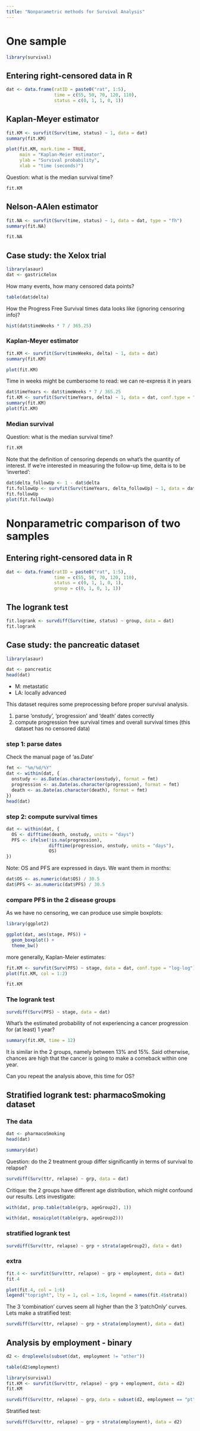 ---
title: "Nonparametric methods for Survival Analysis"
---

# One sample

```{r}
library(survival)
```

## Entering right-censored data in R
```{r}
dat <- data.frame(ratID = paste0("rat", 1:5),
                  time = c(55, 50, 70, 120, 110),
                  status = c(0, 1, 1, 0, 1))
```

## Kaplan-Meyer estimator
```{r}
fit.KM <- survfit(Surv(time, status) ~ 1, data = dat)
summary(fit.KM)
```

```{r}
plot(fit.KM, mark.time = TRUE,
     main = "Kaplan-Meier estimator",
     ylab = "Survival probability",
     xlab = "time (seconds)")
```

Question: what is the median survival time?
```{r}
fit.KM
```

## Nelson-AAlen estimator
```{r}
fit.NA <- survfit(Surv(time, status) ~ 1, data = dat, type = "fh")
summary(fit.NA)
```

```{r}
fit.NA
```

## Case study: the Xelox trial

```{r}
library(asaur)
dat <- gastricXelox
```

How many events, how many censored data points?
```{r}
table(dat$delta)
```

How the Progress Free Survival times data looks like (ignoring censoring info)?
```{r}
hist(dat$timeWeeks * 7 / 365.25)
```

### Kaplan-Meyer estimator
```{r}
fit.KM <- survfit(Surv(timeWeeks, delta) ~ 1, data = dat)
summary(fit.KM)
```

```{r}
plot(fit.KM)
```

Time in weeks might be cumbersome to read: we can re-express it in years
```{r}
dat$timeYears <- dat$timeWeeks * 7 / 365.25
fit.KM <- survfit(Surv(timeYears, delta) ~ 1, data = dat, conf.type = "log-log")
summary(fit.KM)
plot(fit.KM)
```

### Median survival
Question: what is the median survival time?
```{r}
fit.KM
```

Note that the definition of censoring depends on what's the quantity of interest.
If we're interested in measuring the follow-up time, delta is to be 'inverted':
```{r}
dat$delta_followUp <- 1 - dat$delta
fit.followUp <- survfit(Surv(timeYears, delta_followUp) ~ 1, data = dat, conf.type = "log-log")
fit.followUp
plot(fit.followUp)
```

# Nonparametric comparison of two samples

## Entering right-censored data in R
```{r}
dat <- data.frame(ratID = paste0("rat", 1:5),
                  time = c(55, 50, 70, 120, 110),
                  status = c(0, 1, 1, 0, 1),
                  group = c(0, 1, 0, 1, 1))
```

## The logrank test
```{r}
fit.logrank <- survdiff(Surv(time, status) ~ group, data = dat)
fit.logrank
```

## Case study: the pancreatic dataset

```{r}
library(asaur)

dat <- pancreatic
head(dat)
```

* M: metastatic
* LA: locally advanced

This dataset requires some preprocessing before proper survival analysis.

1. parse 'onstudy', 'progression' and 'death' dates correctly
2. compute progression free survival times and overall survival times (this dataset has no censored data)

### step 1: parse dates
Check the manual page of 'as.Date'
```{r}
fmt <- "%m/%d/%Y"
dat <- within(dat, {
  onstudy <- as.Date(as.character(onstudy), format = fmt)
  progression <- as.Date(as.character(progression), format = fmt)
  death <- as.Date(as.character(death), format = fmt)
})
head(dat)
```

### step 2: compute survival times
```{r}
dat <- within(dat, {
  OS <- difftime(death, onstudy, units = "days")
  PFS <- ifelse(!is.na(progression),
                difftime(progression, onstudy, units = "days"),
                OS)
})
```
Note: OS and PFS are expressed in days. We want them in months:
```{r}
dat$OS <- as.numeric(dat$OS) / 30.5
dat$PFS <- as.numeric(dat$PFS) / 30.5
```

### compare PFS in the 2 disease groups

As we have no censoring, we can produce use simple boxplots:
```{r}
library(ggplot2)
```

```{r}
ggplot(dat, aes(stage, PFS)) +
  geom_boxplot() +
  theme_bw()
```

more generally, Kaplan-Meier estimates:
```{r}
fit.KM <- survfit(Surv(PFS) ~ stage, data = dat, conf.type = "log-log")
plot(fit.KM, col = 1:2)
```

```{r}
fit.KM
```

### The logrank test
```{r}
survdiff(Surv(PFS) ~ stage, data = dat)
```

What's the estimated probability of not experiencing a cancer progression for (at least) 1 year?
```{r}
summary(fit.KM, time = 12)
```

It is similar in the 2 groups, namely between 13% and 15%.
Said otherwise, chances are high that the cancer is going to make a comeback
within one year.

Can you repeat the analysis above, this time for OS?

## Stratified logrank test: pharmacoSmoking dataset

### The data
```{r}
dat <- pharmacoSmoking
head(dat)
```

```{r}
summary(dat)
```

Question: do the 2 treatment group differ significantly in terms of survival to relapse?
```{r}
survdiff(Surv(ttr, relapse) ~ grp, data = dat)
```

Critique: the 2 groups have different age distribution, which might confound our results.
Lets investigate:
```{r}
with(dat, prop.table(table(grp, ageGroup2), 1))
```


```{r}
with(dat, mosaicplot(table(grp, ageGroup2)))
```

### stratified logrank test
```{r}
survdiff(Surv(ttr, relapse) ~ grp + strata(ageGroup2), data = dat)
```

### extra
```{r}
fit.4 <- survfit(Surv(ttr, relapse) ~ grp + employment, data = dat)
fit.4
```

```{r}
plot(fit.4, col = 1:6)
legend("topright", lty = 1, col = 1:6, legend = names(fit.4$strata))
```

The 3 'combination' curves seem all higher than the 3 'patchOnly' curves. Lets make a stratified test:

```{r}
survdiff(Surv(ttr, relapse) ~ grp + strata(employment), data = dat)
```

## Analysis by employment - binary

```{r}
d2 <- droplevels(subset(dat, employment != "other"))
```

```{r}
table(d2$employment)
```

```{r}
library(survival)
fit.KM <- survfit(Surv(ttr, relapse) ~ grp + employment, data = d2)
fit.KM
```

```{r}
survdiff(Surv(ttr, relapse) ~ grp, data = subset(d2, employment == "pt"))
```

Stratified test:
```{r}
survdiff(Surv(ttr, relapse) ~ grp + strata(employment), data = d2)
```

